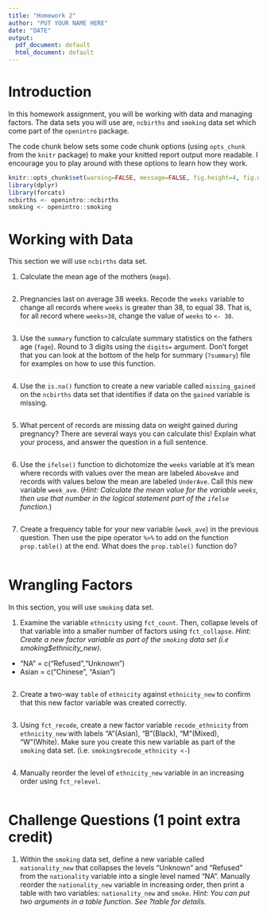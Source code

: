 ```yaml
---
title: "Homework 2"
author: "PUT YOUR NAME HERE"
date: "DATE"
output:
  pdf_document: default
  html_document: default
---
```


# Introduction

In this homework assignment, you will be working with data and managing factors. The data sets you will use are, `ncbirths` and `smoking` data set which come part of the `openintro` package.

The code chunk below sets some code chunk options (using `opts_chunk` from the `knitr` package) to make your knitted report output more readable. I encourage you to play around with these options to learn how they work. 

```r
knitr::opts_chunk$set(warning=FALSE, message=FALSE, fig.height=4, fig.width=5, fig.align='center') 
library(dplyr)
library(forcats)
ncbirths <- openintro::ncbirths
smoking <- openintro::smoking
```

# Working with Data

This section we will use `ncbirths` data set. 

1. Calculate the mean age of the mothers (`mage`).
```r

```

2. Pregnancies last on average 38 weeks. Recode the `weeks` variable to change all records where `weeks` is greater than 38, to equal 38. That is, for all record where `weeks>38`, change the value of `weeks` to `<- 38`.

```r

```

3. Use the `summary` function to calculate summary statistics on the fathers age (`fage`). Round to 3 digits using the `digits=` argument. Don't forget that you can look at the bottom of the help for summary (`?summary`) file for examples on how to use this function.  
```r

```

4. Use the `is.na()` function to create a new variable called `missing_gained` on the `ncbirths` data set that identifies if data on the `gained` variable is missing.

```r

```
   
5. What percent of records are missing data on weight gained during pregnancy? There are several ways you can calculate this! Explain what your process, and answer the question in a full sentence. 

```r

```


6. Use the `ifelse()` function to dichotomize the `weeks` variable at it's mean where records with values over the mean are labeled `AboveAve` and records with values below the mean are labeled `UnderAve`. Call this new variable `week_ave`. (_Hint: Calculate the mean value for the variable `weeks`, then use that number in the logical statement part of the `ifelse` function._)

```r

```

7. Create a frequency table for your new variable (`week_ave`) in the previous question. Then use the pipe operator `%>%` to add on the function `prop.table()` at the end. What does the `prop.table()` function do? 

```r

```


# Wrangling Factors 

In this section, you will use `smoking` data set.

1. Examine the variable `ethnicity` using `fct_count`. Then, collapse levels of that variable into a smaller number of factors using `fct_collapse`. _Hint: Create a new factor variable as part of the `smoking` data set (i.e smoking$ethnicity_new)._

* "NA" = c("Refused","Unknown")
* Asian = c("Chinese", "Asian")

```r

```

2. Create a two-way `table` of `ethnicity` against `ethnicity_new` to confirm that this new factor variable was created correctly.

```r

```

3. Using `fct_recode`, create a new factor variable `recode_ethnicity` from `ethnicity_new` with labels "A"(Asian), "B"(Black), "M"(Mixed), "W"(White). Make sure you create this new variable as part of the `smoking` data set. (i.e. `smoking$recode_ethnicity <-`) 

```r

```


4.  Manually reorder the level of `ethnicity_new` variable in an increasing order using `fct_relevel`.

```r

```


# Challenge Questions (1 point extra credit)

1. Within the `smoking` data set, define a new variable called `nationality_new` that collapses the levels "Unknown" and "Refused" from the `nationality` variable into a single level named "NA". Manually reorder the `nationality_new` variable in increasing order, then print a table with two variables: `nationality_new` and `smoke`.
_Hint: You can put two arguments in a table function. See ?table for details._

```r

```


